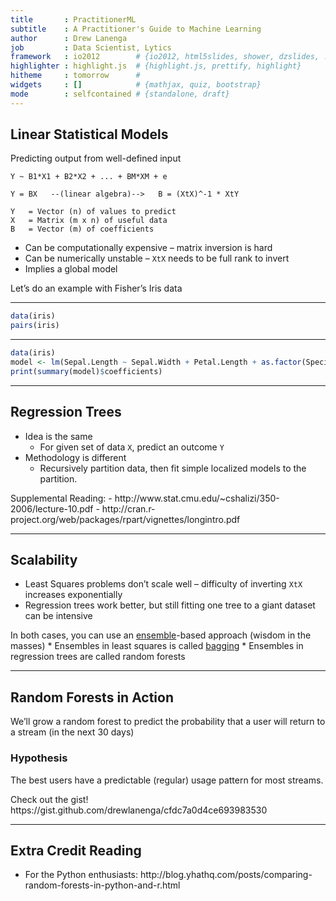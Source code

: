 ```yaml
---
title       : PractitionerML
subtitle    : A Practitioner's Guide to Machine Learning
author      : Drew Lanenga
job         : Data Scientist, Lytics
framework   : io2012        # {io2012, html5slides, shower, dzslides, ...}
highlighter : highlight.js  # {highlight.js, prettify, highlight}
hitheme     : tomorrow      #
widgets     : []            # {mathjax, quiz, bootstrap}
mode        : selfcontained # {standalone, draft}
---
```


## Linear Statistical Models

Predicting output from well-defined input


`Y ~ B1*X1 + B2*X2 + ... + BM*XM + e`

```
Y = BX   --(linear algebra)-->   B = (XtX)^-1 * XtY
```

```
Y   = Vector (n) of values to predict
X   = Matrix (m x n) of useful data
B   = Vector (m) of coefficients
```

* Can be computationally expensive -- matrix inversion is hard
* Can be numerically unstable -- `XtX` needs to be full rank to invert
* Implies a global model


Let's do an example with Fisher's Iris data

---

```r
data(iris)
pairs(iris)
```

---

```r
data(iris)
model <- lm(Sepal.Length ~ Sepal.Width + Petal.Length + as.factor(Species), data = iris)
print(summary(model)$coefficients)
```

---

## Regression Trees

* Idea is the same
    - For given set of data `X`, predict an outcome `Y`
* Methodology is different
    - Recursively partition data, then fit simple localized models to the partition.

Supplemental Reading:
- http://www.stat.cmu.edu/~cshalizi/350-2006/lecture-10.pdf
- http://cran.r-project.org/web/packages/rpart/vignettes/longintro.pdf

---

## Scalability

* Least Squares problems don't scale well -- difficulty of inverting `XtX` increases exponentially
* Regression trees work better, but still fitting one tree to a giant dataset can be intensive


In both cases, you can use an [ensemble](http://en.wikipedia.org/wiki/Ensemble_learning)-based approach (wisdom in the masses)
* Ensembles in least squares is called [bagging](http://en.wikipedia.org/wiki/Bootstrap_aggregating)
* Ensembles in regression trees are called random forests

---

## Random Forests in Action

We'll grow a random forest to predict the probability that a user will return to a stream (in the next 30 days)

### Hypothesis
The best users have a predictable (regular) usage pattern for most streams.


Check out the gist!  https://gist.github.com/drewlanenga/cfdc7a0d4ce693983530


---

## Extra Credit Reading

* For the Python enthusiasts: http://blog.yhathq.com/posts/comparing-random-forests-in-python-and-r.html
